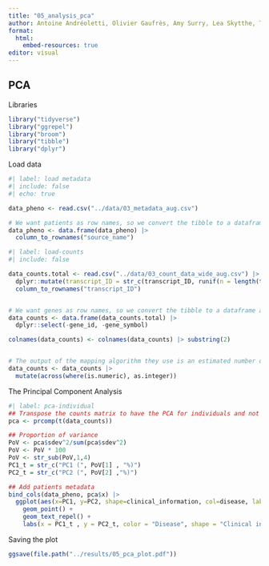 ```yaml
---
title: "05_analysis_pca"
author: Antoine Andréoletti, Olivier Gaufrès, Amy Surry, Lea Skytthe, Trine Søgaard
format:
  html:
    embed-resources: true
editor: visual
---
```


## PCA

Libraries

```r
library("tidyverse")
library("ggrepel")
library("broom")
library("tibble")
library("dplyr")
```

Load data

```r
#| label: load metadata
#| include: false
#| echo: true

data_pheno <- read.csv("../data/03_metadata_aug.csv")

# We want patients as row names, so we convert the tibble to a dataframe and names the rows
data_pheno <- data.frame(data_pheno) |> 
  column_to_rownames("source_name")
```

```r
#| label: load-counts
#| include: false

data_counts.total <- read.csv("../data/03_count_data_wide_aug.csv") |>
  dplyr::mutate(transcript_ID = str_c(transcript_ID, runif(n = length(transcript_ID)))) |> 
  column_to_rownames("transcript_ID")


# We want genes as row names, so we convert the tibble to a dataframe and names the rows
data_counts <- data.frame(data_counts.total) |>
  dplyr::select(-gene_id, -gene_symbol)

colnames(data_counts) <- colnames(data_counts) |> substring(2)


# The output of the mapping algorithm they use is an estimated number of reads mapped to each gene. It is a float while we need an integer. We will then convert it.
data_counts <- data_counts |> 
  mutate(across(where(is.numeric), as.integer))
```

The Principal Component Analysis

```r
#| label: pca-individual
## Transpose the counts matrix to have the PCA for individuals and not gene expression
pca <- prcomp(t(data_counts))

## Proportion of variance
PoV <- pca$sdev^2/sum(pca$sdev^2)
PoV <- PoV * 100
PoV <- str_sub(PoV,1,4)
PC1_t = str_c("PC1 (", PoV[1] , "%)")
PC2_t = str_c("PC2 (", PoV[2] ,"%)")

## Add patients metadata
bind_cols(data_pheno, pca$x) |>  
  ggplot(aes(x=PC1, y=PC2, shape=clinical_information, col=disease, label=individual)) + 
    geom_point() + 
    geom_text_repel() +
    labs(x = PC1_t , y = PC2_t, color = "Disease", shape = "Clinical information") 
```

Saving the plot

```r
ggsave(file.path("../results/05_pca_plot.pdf"))
```
